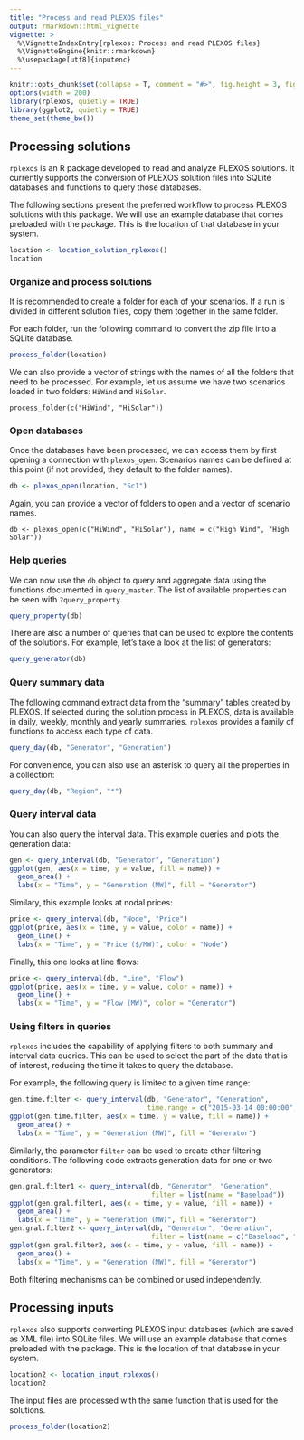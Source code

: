 ```yaml
---
title: "Process and read PLEXOS files"
output: rmarkdown::html_vignette
vignette: >
  %\VignetteIndexEntry{rplexos: Process and read PLEXOS files}
  %\VignetteEngine{knitr::rmarkdown}
  %\usepackage[utf8]{inputenc}
---
```


```r
knitr::opts_chunk$set(collapse = T, comment = "#>", fig.height = 3, fig.width = 7)
options(width = 200)
library(rplexos, quietly = TRUE)
library(ggplot2, quietly = TRUE)
theme_set(theme_bw())
```


## Processing solutions

`rplexos` is an R package developed to read and analyze PLEXOS solutions. It currently supports the
conversion of PLEXOS solution files into SQLite databases and functions to query those databases.

The following sections present the preferred workflow to process PLEXOS solutions with this package.
We will use an example database that comes preloaded with the package. This is the location of that
database in your system.

```r
location <- location_solution_rplexos()
location
```


### Organize and process solutions

It is recommended to create a folder for each of your scenarios. If a run is divided in different
solution files, copy them together in the same folder.

For each folder, run the following command to convert the zip file into a SQLite database.

```r
process_folder(location)
```

We can also provide a vector of strings with the names of all the folders that need to be processed.
For example, let us assume we have two scenarios loaded in two folders: `HiWind` and `HiSolar`. 

```
process_folder(c("HiWind", "HiSolar"))
```


### Open databases

Once the databases have been processed, we can access them by first opening a connection with `plexos_open`.
Scenarios names can be defined at this point (if not provided, they default to the folder names).

```r
db <- plexos_open(location, "Sc1")
```

Again, you can provide a vector of folders to open and a vector of scenario names.

```
db <- plexos_open(c("HiWind", "HiSolar"), name = c("High Wind", "High Solar"))
```


### Help queries

We can now use the `db` object to query and aggregate data using the functions documented in `query_master`.
The list of available properties can be seen with `?query_property`.

```r
query_property(db)
```

There are also a number of queries that can be used to explore the contents of the solutions. For example,
let's take a look at the list of generators:

```r
query_generator(db)
```


### Query summary data

The following command extract data from the "summary" tables created by PLEXOS. If selected during the
solution process in PLEXOS, data is available in daily, weekly, monthly and yearly summaries. `rplexos`
provides a family of functions to access each type of data.

```r
query_day(db, "Generator", "Generation")
```


For convenience, you can also use an asterisk to query all the properties in a collection:

```r
query_day(db, "Region", "*")
```


### Query interval data

You can also query the interval data. This example queries and plots the generation data:

```r
gen <- query_interval(db, "Generator", "Generation")
ggplot(gen, aes(x = time, y = value, fill = name)) +
  geom_area() +
  labs(x = "Time", y = "Generation (MW)", fill = "Generator")
```


Similary, this example looks at nodal prices:

```r
price <- query_interval(db, "Node", "Price")
ggplot(price, aes(x = time, y = value, color = name)) +
  geom_line() +
  labs(x = "Time", y = "Price ($/MW)", color = "Node")
```


Finally, this one looks at line flows:

```r
price <- query_interval(db, "Line", "Flow")
ggplot(price, aes(x = time, y = value, color = name)) +
  geom_line() +
  labs(x = "Time", y = "Flow (MW)", color = "Generator")
```


### Using filters in queries

`rplexos` includes the capability of applying filters to both summary and interval data queries. This can be used
to select the part of the data that is of interest, reducing the time it takes to query the database.

For example, the following query is limited to a given time range:

```r
gen.time.filter <- query_interval(db, "Generator", "Generation",
                                  time.range = c("2015-03-14 00:00:00", "2015-03-14 12:00:00"))
ggplot(gen.time.filter, aes(x = time, y = value, fill = name)) +
  geom_area() +
  labs(x = "Time", y = "Generation (MW)", fill = "Generator")

```

Similarly, the parameter `filter` can be used to create other filtering conditions. The following code extracts
generation data for one or two generators: 

```r
gen.gral.filter1 <- query_interval(db, "Generator", "Generation",
                                   filter = list(name = "Baseload"))
ggplot(gen.gral.filter1, aes(x = time, y = value, fill = name)) +
  geom_area() +
  labs(x = "Time", y = "Generation (MW)", fill = "Generator")
gen.gral.filter2 <- query_interval(db, "Generator", "Generation",
                                   filter = list(name = c("Baseload", "Wind")))
ggplot(gen.gral.filter2, aes(x = time, y = value, fill = name)) +
  geom_area() +
  labs(x = "Time", y = "Generation (MW)", fill = "Generator")
```

Both filtering mechanisms can be combined or used independently.


## Processing inputs

`rplexos` also supports converting PLEXOS input databases (which are saved as XML file) into SQLite files.
We will use an example database that comes preloaded with the package. This is the location of that
database in your system.

```r
location2 <- location_input_rplexos()
location2
```


The input files are processed with the same function that is used for the solutions.

```r
process_folder(location2)
```
